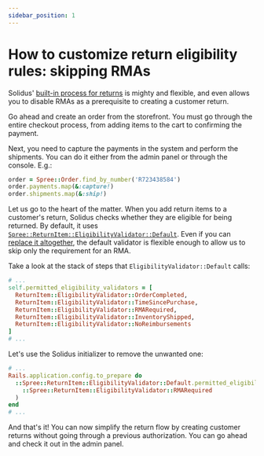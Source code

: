 ```yaml
---
sidebar_position: 1
---
```


# How to customize return eligibility rules: skipping RMAs

Solidus' [built-in process for returns][returns] is mighty and flexible, and
even allows you to disable RMAs as a prerequisite to creating a customer
return.

Go ahead and create an order from the storefront. You must go through
the entire checkout process, from adding items to the cart to confirming the
payment.

Next, you need to capture the payments in the system and perform the shipments.
You can do it either from the admin panel or through the console. E.g.:

```ruby
order = Spree::Order.find_by_number('R723438584')
order.payments.map(&:capture!)
order.shipments.map(&:ship!)
```

Let us go to the heart of the matter. When you add return items to a customer's
return, Solidus checks whether they are eligible for being returned. By
default, it uses
[`Spree::ReturnItem::EligibilityValidator::Default`][eligibility-validator-default].
Even if you can [replace it altogether][configure-eligibility-validator], the
default validator is flexible enough to allow us to skip only the requirement
for an RMA.

Take a look at the stack of steps that `EligibilityValidator::Default` calls:

```ruby title="core/app/models/spree/return_item/eligibility_validator/default.rb"
# ...
self.permitted_eligibility_validators = [
  ReturnItem::EligibilityValidator::OrderCompleted,
  ReturnItem::EligibilityValidator::TimeSincePurchase,
  ReturnItem::EligibilityValidator::RMARequired,
  ReturnItem::EligibilityValidator::InventoryShipped,
  ReturnItem::EligibilityValidator::NoReimbursements
]
# ...
```

Let's use the Solidus initializer to remove the unwanted one:

```ruby title="config/initializers/spree.rb"
# ...
Rails.application.config.to_prepare do
  ::Spree::ReturnItem::EligibilityValidator::Default.permitted_eligibility_validators.delete(
    ::Spree::ReturnItem::EligibilityValidator::RMARequired
  )
end
# ...
```

And that's it! You can now simplify the return flow by creating customer
returns without going through a previous authorization. You can go ahead and
check it out in the admin panel.

[returns]: /advanced-solidus/returns.mdx
[eligibility-validator-default]: https://github.com/solidusio/solidus/blob/master/core/app/models/spree/return_item/eligibility_validator/default.rb
[configure-eligibility-validator]: https://github.com/solidusio/solidus/blob/008192cd82dc9e8c270b47782624172ac02b3552/core/app/models/spree/return_item.rb#L14
